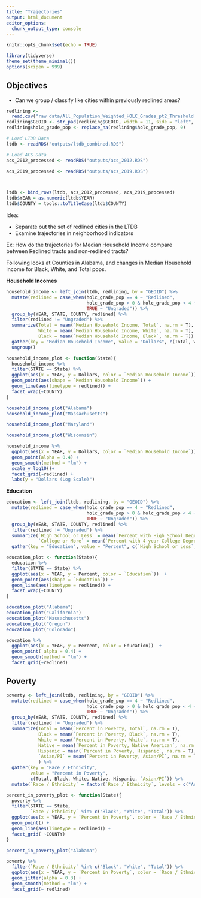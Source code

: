 ```yaml
---
title: "Trajectories"
output: html_document
editor_options: 
  chunk_output_type: console
---
```


```r
knitr::opts_chunk$set(echo = TRUE)

library(tidyverse)
theme_set(theme_minimal())
options(scipen = 999)
```

## Objectives

-   Can we group / classify like cities within previously redlined areas?

```r
redlining <-
  read.csv("raw data/All_Population_Weighted_HOLC_Grades_pt2_Threshold.csv")
redlining$GEOID <- str_pad(redlining$GEOID, width = 11, side = "left", pad = "0")
redlining$holc_grade_pop <- replace_na(redlining$holc_grade_pop, 0)

# Load LTDB Data
ltdb <- readRDS("outputs/ltdb_combined.RDS")

# Load ACS Data
acs_2012_processed <- readRDS("outputs/acs_2012.RDS") 

acs_2019_processed <- readRDS("outputs/acs_2019.RDS") 



ltdb <- bind_rows(ltdb, acs_2012_processed, acs_2019_processed)
ltdb$YEAR = as.numeric(ltdb$YEAR)
ltdb$COUNTY = tools::toTitleCase(ltdb$COUNTY)

```

Idea:

-   Separate out the set of redlined cities in the LTDB
-   Examine trajectories in neighborhood indicators

Ex: How do the trajectories for Median Household Income compare between Redlined tracts and non-redlined tracts?

Following looks at Counties in Alabama, and changes in Median Household income for Black, White, and Total pops.

**Household Incomes**

```r
household_income <- left_join(ltdb, redlining, by = "GEOID") %>%
  mutate(redlined = case_when(holc_grade_pop == 4 ~ "Redlined",
                              holc_grade_pop > 0 & holc_grade_pop < 4 ~ "Not Redlined",
                              TRUE ~ "Ungraded")) %>%
  group_by(YEAR, STATE, COUNTY, redlined) %>%
  filter(redlined != "Ungraded") %>%
  summarize(Total = mean(`Median Household Income, Total`, na.rm = T),
            White = mean(`Median Household Income, White`, na.rm = T),
            Black = mean(`Median Household Income, Black`, na.rm = T)) %>%
  gather(key = "Median Household Income", value = "Dollars", c(Total, White, Black)) %>%
  ungroup()

household_income_plot <- function(State){
  household_income %>%
  filter(STATE == State) %>%
  ggplot(aes(x = YEAR, y = Dollars, color = `Median Household Income`))  +
  geom_point(aes(shape = `Median Household Income`)) +
  geom_line(aes(linetype = redlined)) +
  facet_wrap(~COUNTY)
}


```

```r
household_income_plot("Alabama")
household_income_plot("Massachusetts")

household_income_plot("Maryland")

household_income_plot("Wisconsin")

household_income %>%
  ggplot(aes(x = YEAR, y = Dollars, color = `Median Household Income`)) +
  geom_point(alpha = 0.4) +
  geom_smooth(method = "lm") +
  scale_y_log10()+
  facet_grid(~redlined) +
  labs(y = "Dollars (Log Scale)")
```

**Education**

```r
education <- left_join(ltdb, redlining, by = "GEOID") %>%
  mutate(redlined = case_when(holc_grade_pop == 4 ~ "Redlined",
                              holc_grade_pop > 0 & holc_grade_pop < 4 ~ "Not Redlined",
                              TRUE ~ "Ungraded")) %>%
  group_by(YEAR, STATE, COUNTY, redlined) %>%
  filter(redlined != "Ungraded") %>%
  summarize(`High School or Less` = mean(`Percent with High School Degree or Less`, na.rm = T),
            `College or More` = mean(`Percent with 4-year College Degree or More`, na.rm = T)) %>%
  gather(key = "Education", value = "Percent", c(`High School or Less`, `College or More`))  

education_plot <- function(State){
  education %>%
  filter(STATE == State) %>%
  ggplot(aes(x = YEAR, y = Percent, color = `Education`))  +
  geom_point(aes(shape = `Education`)) +
  geom_line(aes(linetype = redlined)) +
  facet_wrap(~COUNTY)
}

education_plot("Alabama")
education_plot("California")
education_plot("Massachusetts")
education_plot("Oregon")
education_plot("Colorado")
```

```r
education %>%
  ggplot(aes(x = YEAR, y = Percent, color = Education))  +
  geom_point( alpha = 0.4) +
  geom_smooth(method = "lm") +
  facet_grid(~redlined)

```

## Poverty

```r
poverty <- left_join(ltdb, redlining, by = "GEOID") %>%
  mutate(redlined = case_when(holc_grade_pop == 4 ~ "Redlined",
                              holc_grade_pop > 0 & holc_grade_pop < 4 ~ "Not Redlined",
                              TRUE ~ "Ungraded")) %>%
  group_by(YEAR, STATE, COUNTY, redlined) %>%
  filter(redlined != "Ungraded") %>%
  summarize(Total = mean(`Percent in Poverty, Total`, na.rm = T),
            Black = mean(`Percent in Poverty, Black`, na.rm = T),
            White = mean(`Percent in Poverty, White`, na.rm = T),
            Native = mean(`Percent in Poverty, Native American`, na.rm = T),
            Hispanic = mean(`Percent in Poverty, Hispanic`, na.rm = T),
            `Asian/PI` = mean(`Percent in Poverty, Asian/PI`, na.rm = T)
            ) %>%
  gather(key = "Race / Ethnicity", 
         value = "Percent in Poverty", 
         c(Total, Black, White, Native, Hispanic, `Asian/PI`)) %>%
  mutate(`Race / Ethnicity` = factor(`Race / Ethnicity`, levels = c("Asian/PI", "Black", "Hispanic", "Native", "White", "Total")))

percent_in_poverty_plot <- function(State){
  poverty %>%
  filter(STATE == State,
         `Race / Ethnicity` %in% c("Black", "White", "Total")) %>%
  ggplot(aes(x = YEAR, y = `Percent in Poverty`, color = `Race / Ethnicity`))  +
  geom_point() +
  geom_line(aes(linetype = redlined)) +
  facet_grid( ~COUNTY)
}
```

```r
percent_in_poverty_plot("Alabama")
```

```r
poverty %>%
  filter(`Race / Ethnicity` %in% c("Black", "White", "Total")) %>%
  ggplot(aes(x = YEAR, y = `Percent in Poverty`, color = `Race / Ethnicity`)) + 
  geom_jitter(alpha = 0.3) +
  geom_smooth(method = "lm") +
  facet_grid(~ redlined)
```

```r

```
